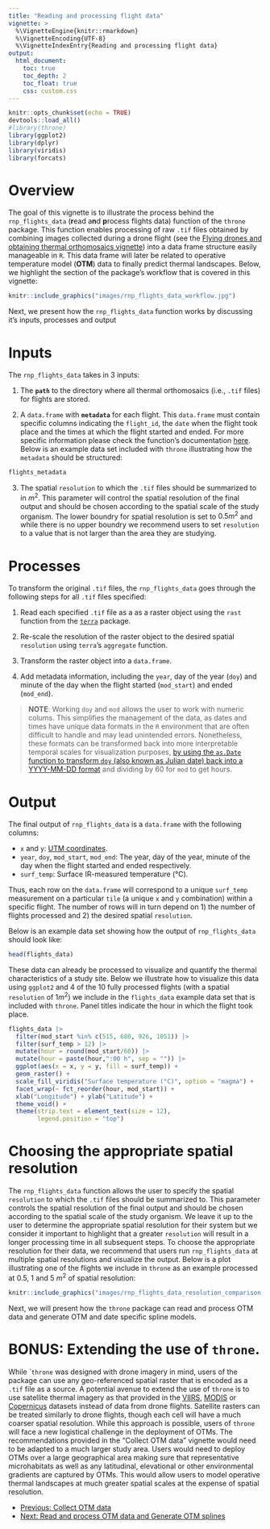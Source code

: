 ```yaml
---
title: "Reading and processing flight data"
vignette: >
  %\VignetteEngine{knitr::rmarkdown}
  %\VignetteEncoding{UTF-8}
  %\VignetteIndexEntry{Reading and processing flight data}
output:
  html_document:
    toc: true
    toc_depth: 2
    toc_float: true
    css: custom.css
---
```


```r
knitr::opts_chunk$set(echo = TRUE)
devtools::load_all()
#library(throne)
library(ggplot2)
library(dplyr)
library(viridis)
library(forcats)
```

# Overview

The goal of this vignette is to illustrate the process behind the `rnp_flights_data` (**r**ead a**n**d **p**rocess flights data) function of the `throne` package. This function enables processing of raw `.tif` files obtained by combining images collected during a drone flight (see the [Flying drones and obtaining thermal orthomosaics vignette](https://ggcostoya.github.io/throne/articles/drone_setup.html)) into a data frame structure easily manageable in `R`. This data frame will later be related to operative temperature model (**OTM**) data to finally predict thermal landscapes. Below, we highlight the section of the package's workflow that is covered in this vignette:

```r
knitr::include_graphics("images/rnp_flights_data_workflow.jpg")
```

Next, we present how the `rnp_flights_data` function works by discussing it's inputs, processes and output

# Inputs

The `rnp_flights_data` takes in 3 inputs:

1.  The **`path`** to the directory where all thermal orthomosaics (i.e., `.tif` files) for flights are stored.

2.  A `data.frame` with **`metadata`** for each flight. This `data.frame` must contain specific columns indicating the `flight_id`, the `date` when the flight took place and the times at which the flight started and ended. For more specific information please check the function's documentation [here](https://ggcostoya.github.io/throne/reference/rnp_flights_data.html). Below is an example data set included with `throne` illustrating how the `metadata` should be structured:

```r
flights_metadata
```

3. The spatial `resolution` to which the `.tif` files should be summarized to in $m^2$. This parameter will control the spatial resolution of the final output and should be chosen according to the spatial scale of the study organism. The lower boundry for spatial resolution is set to $0.5 m^2$ and while there is no upper boundry we recommend users to set `resolution` to a value that is not larger than the area they are studying. 

# Processes

To transform the original `.tif` files, the `rnp_flights_data` goes through the following steps for all `.tif` files specified:

1.  Read each specified `.tif` file as a as a raster object using the `rast` function from the [`terra`](https://rspatial.org/pkg/) package.

2. Re-scale the resolution of the raster object to the desired spatial `resolution` using `terra`'s `aggregate` function.

3. Transform the raster object into a `data.frame`.

4. Add metadata information, including the `year`, day of the year (`doy`) and minute of the day when the flight started (`mod_start`) and ended (`mod_end`). 

> **NOTE**: Working `doy` and `mod` allows the user to work with numeric colums. This simplifies the management of the data, as dates and times have unique data formats in the `R` environment that are often difficult to handle and may lead unintended errors. Nonetheless, these formats can be  transformed back into more  interpretable temporal scales for visualization purposes, [by using the `as.Date` function to transform `doy` (also known as Julian date) back into a YYYY-MM-DD format](https://stackoverflow.com/questions/24200014/convert-day-of-year-to-date) and dividing by 60 for `mod` to get hours.

# Output

The final output of `rnp_flights_data` is a `data.frame` with the following columns:

- `x` and `y`: [UTM coordinates](https://en.wikipedia.org/wiki/Universal_Transverse_Mercator_coordinate_system).
- `year`, `doy`, `mod_start`, `mod_end`: The year, day of the year, minute of the day when the flight started and ended respectively.
- `surf_temp`: Surface IR-measured temperature (°C).

Thus, each row on the `data.frame` will correspond to a unique `surf_temp` measurement on a particular `tile` (a unique `x` and `y` combination) within a specific flight. The number of rows will in turn depend on 1) the number of flights processed and 2) the desired spatial `resolution`. 

Below is an example data set showing how the output of `rnp_flights_data` should look like:

```r
head(flights_data)
```

These data can already be processed to visualize and quantify the thermal characteristics of a study site. Below we illustrate how to visualize this data using `ggplot2` and 4 of the 10 fully processed flights (with a spatial `resolution` of $1m^2$) we include in the `flights_data` example data set that is included with `throne`. Panel titles indicate the hour in which the flight took place.

```r
flights_data |>
  filter(mod_start %in% c(515, 680, 926, 1051)) |>
  filter(surf_temp > 12) |>
  mutate(hour = round(mod_start/60)) |>
  mutate(hour = paste(hour,":00 h", sep = "")) |>
  ggplot(aes(x = x, y = y, fill = surf_temp)) +
  geom_raster() +
  scale_fill_viridis("Surface temperature (°C)", option = "magma") +
  facet_wrap(~ fct_reorder(hour, mod_start)) +
  xlab("Longitude") + ylab("Latitude") +
  theme_void() +
  theme(strip.text = element_text(size = 12),
        legend.position = "top")
```

# Choosing the appropriate spatial resolution

The `rnp_flights_data` function allows the user to specify the spatial `resolution` to which the `.tif` files should be summarized to. This parameter controls the spatial resolution of the final output and should be chosen according to the spatial scale of the study organism. We leave it up to the user to determine the appropriate spatial resolution for their system but we consider it important to highlight that a greater `resolution` will result in a longer processing time in all subsequent steps. To choose the appropriate resolution for their data, we recommend that users run `rnp_flights_data` at multiple spatial resolutions and visualize the output. Below is a plot illustrating one of the flights we include in `throne` as an example processed at 0.5, 1 and 5 $m^2$ of spatial resolution:

```r
knitr::include_graphics("images/rnp_flights_data_resolution_comparison.png")
```

Next, we will present how the `throne` package can read and process OTM data and generate OTM and date specific spline models.

# BONUS: Extending the use of `throne`.

While ``throne` was designed with drone imagery in mind, users of the package can use any geo-referenced spatial raster that is encoded as a `.tif` file as a source. A potential avenue to extend the use of `throne` is to use satellite thermal imagery as that provided in the [VIIRS](https://ladsweb.modaps.eosdis.nasa.gov/missions-and-measurements/viirs/), [MODIS](https://lpdaac.usgs.gov/products/mod11a1v006/) or [Copernicus](https://climate.copernicus.eu/surface-air-temperature-maps) datasets instead of data from drone flights. Satellite rasters can be treated similarly to drone flights, though each cell will have a much coarser spatial resolution. While this approach is possible, users of `throne` will face a new logistical challenge in the deployment of OTMs. The recommendations provided in the “Collect OTM data” vignette would need to be adapted to a much larger study area. Users would need to deploy OTMs over a large geographical area making sure that representative microhabitats as well as any latitudinal, elevational or other environmental gradients are captured by OTMs. This would allow users to model operative thermal landscapes at much greater spatial scales at the expense of spatial resolution.

<nav aria-label="Page navigation">
 <ul class="pagination justify-content-end">
  <li class="page-item"><a class="page-link" href="collect_otm_data">Previous: Collect OTM data</a></li>
  <li class="page-item"><a class="page-link" href="rnp_otms_data_gen_otm_splines.html">Next: Read and process OTM data and Generate OTM splines</a></li>
 </ul>
</nav>

